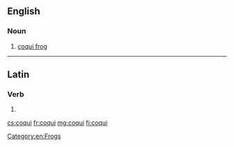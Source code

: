 ==English==
{{wikipedia}}

===Noun===
{{en-noun}}

# [[coqui frog]]

[[Category:en:Frogs]]

----

==Latin==

===Verb===
{{la-verb-form|coquī}}

# {{inflection of|coquō||pres|pasv|inf|lang=la}}

[[cs:coqui]]
[[fr:coqui]]
[[mg:coqui]]
[[fi:coqui]]